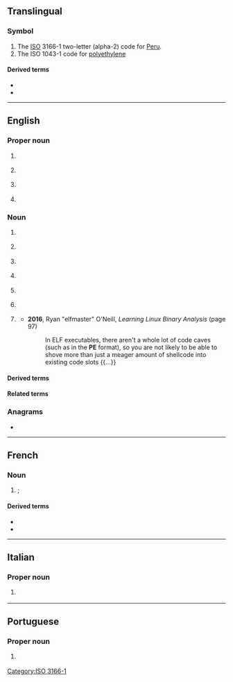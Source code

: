 {{also|Appendix:Variations of "pe"}}
==Translingual==

===Symbol===
{{head|mul|symbol}}

# The [[ISO]] 3166-1 two-letter (alpha-2) code for [[Peru]].
# The ISO 1043-1 code for [[polyethylene]]

====Derived terms====
{{sense|polyethylene}}
* {{l|mul|PE-LD}}
* {{l|mul|PE-HD}}

[[Category:ISO 3166-1]]

----

==English==

===Proper noun===
{{en-proper noun}}

# {{lb|en|geography}} {{initialism of|en|Prince Edward Island}} {{gloss|A Canadian province}}
#: {{coordinate terms|en|AB|BC|MB|NB|NL|NS|NT|NU|ON|QC|SK|YT}}
# {{lb|en|software}} {{initialism of|en|[[portable|Portable]] [[edition|Edition]]}} {{gloss|usually used for a software version}}
# {{lb|en|software}} {{initialism of|en|Windows Preinstallation Environment|Preinstallation Environment}}
# {{lb|en|geography}} {{abbreviation of|en|Pernambuco}} {{gloss|This is a state of [[Brazil]]}}

===Noun===
{{en-noun|~}}

# {{lb|en|business}} {{initialism of|en|[[professional|Professional]] [[engineer|Engineer]]}}
# {{lb|en|education}} {{initialism of|en|physical education}}
# {{lb|en|education}} {{initialism of|en|preliminary examination|Preliminary Examination}}
# {{lb|en|electronics}} {{initialism of|en|protective earthing}}
# {{lb|en|organic compounds}} {{initialism of|en|polyethylene}}
# {{lb|en|pathology}} {{initialism of|en|pulmonary embolism}}
# {{lb|en|software}} {{initialism of|en|portable executable|Portable Executable}}
#* '''2016''', Ryan "elfmaster" O'Neill, ''Learning Linux Binary Analysis'' (page 97)
#*: In ELF executables, there aren't a whole lot of code caves (such as in the '''PE''' format), so you are not likely to be able to shove more than just a meager amount of shellcode into existing code slots {{...}}

====Derived terms====
{{der3|en|title=polyethylene|
|HDPE
|LDPE
|PEG
}}

====Related terms====
{{rel3|en|title=polyethylene|
|EG
|MEG
}}

===Anagrams===
* {{anagrams|en|a=ep|EP|ep|ep.}}

----

==French==

===Noun===
{{fr-noun|m|-}}

# {{l|en|PE|gloss=polyethylene}}; {{abbreviation of|fr|polyéthylène}}

====Derived terms====
{{sense|polyéthylène}}
* {{l|mul|PE-BD}}
* {{l|mul|PE-HD}}

----

==Italian==

===Proper noun===
{{it-proper noun}}

# {{abbreviation of|it|Pescara}} {{gloss|city in Abruzzo}}

----

==Portuguese==

===Proper noun===
{{pt-proper noun|m}}

# {{abbreviation of|pt|Pernambuco}} {{gloss|Brazilian state}}